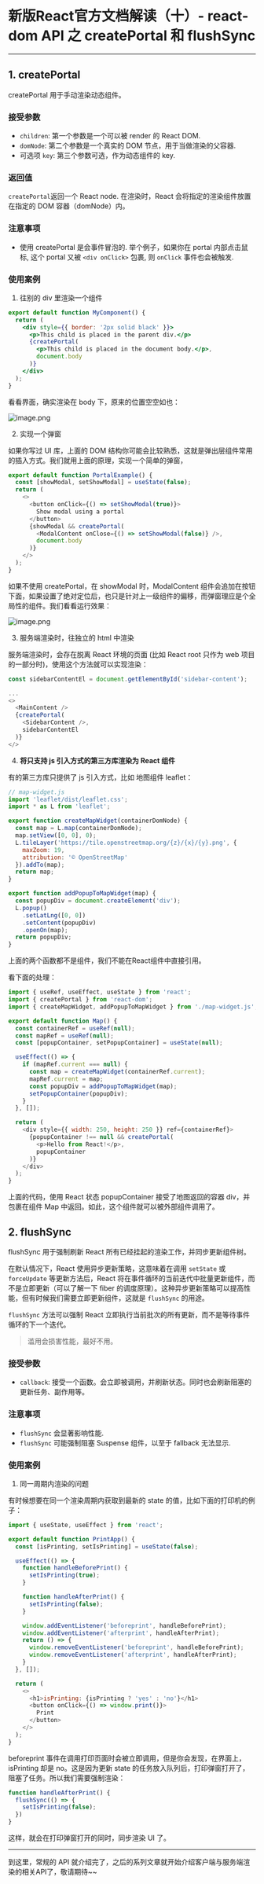 # 新版React官方文档解读（十）- react-dom API 之 createPortal 和 flushSync
---

## 1. createPortal

createPortal 用于手动渲染动态组件。

### 接受参数

-   `children`: 第一个参数是一个可以被 render 的 React DOM.
-   `domNode`: 第二个参数是一个真实的 DOM 节点，用于当做渲染的父容器.
-   可选项 `key`: 第三个参数可选，作为动态组件的 key.

### 返回值

`createPortal`返回一个 React node. 在渲染时，React 会将指定的渲染组件放置在指定的 DOM 容器（domNode）内。

### 注意事项

-   使用 createPortal 是会事件冒泡的. 举个例子，如果你在 portal 内部点击鼠标, 这个 portal 又被 `<div onClick>` 包裹, 则 `onClick` 事件也会被触发. 

### 使用案例

1. 往别的 div 里渲染一个组件

```jsx
export default function MyComponent() {
  return (
    <div style={{ border: '2px solid black' }}>
      <p>This child is placed in the parent div.</p>
      {createPortal(
        <p>This child is placed in the document body.</p>,
        document.body
      )}
    </div>
  );
}
```
看看界面，确实渲染在 body 下，原来的位置空空如也：


![image.png](/images/2023-9-15/2023-9-15-1.png)

2. 实现一个弹窗

如果你写过 UI 库，上面的 DOM 结构你可能会比较熟悉，这就是弹出层组件常用的插入方式。我们就用上面的原理，实现一个简单的弹窗，

```js
export default function PortalExample() {
  const [showModal, setShowModal] = useState(false);
  return (
    <>
      <button onClick={() => setShowModal(true)}>
        Show modal using a portal
      </button>
      {showModal && createPortal(
        <ModalContent onClose={() => setShowModal(false)} />,
        document.body
      )}
    </>
  );
}
```
如果不使用 createPortal，在 showModal 时，ModalContent 组件会追加在按钮下面，如果设置了绝对定位后，也只是针对上一级组件的偏移，而弹窗理应是个全局性的组件。我们看看运行效果：


![image.png](/images/2023-9-15/2023-9-15-2.png)


3. 服务端渲染时，往独立的 html 中渲染

服务端渲染时，会存在脱离 React 环境的页面 (比如 React root 只作为 web 项目的一部分时)，使用这个方法就可以实现渲染：

```js
const sidebarContentEl = document.getElementById('sidebar-content');

...
<>
  <MainContent />
  {createPortal(
    <SidebarContent />,
    sidebarContentEl
  )}
</>
```

4. **将只支持 js 引入方式的第三方库渲染为 React 组件**

有的第三方库只提供了 js 引入方式，比如 地图组件 leaflet：

```js
// map-widget.js
import 'leaflet/dist/leaflet.css';
import * as L from 'leaflet';

export function createMapWidget(containerDomNode) {
  const map = L.map(containerDomNode);
  map.setView([0, 0], 0);
  L.tileLayer('https://tile.openstreetmap.org/{z}/{x}/{y}.png', {
    maxZoom: 19,
    attribution: '© OpenStreetMap'
  }).addTo(map);
  return map;
}

export function addPopupToMapWidget(map) {
  const popupDiv = document.createElement('div');
  L.popup()
    .setLatLng([0, 0])
    .setContent(popupDiv)
    .openOn(map);
  return popupDiv;
}
```

上面的两个函数都不是组件，我们不能在React组件中直接引用。

看下面的处理：

```js
import { useRef, useEffect, useState } from 'react';
import { createPortal } from 'react-dom';
import { createMapWidget, addPopupToMapWidget } from './map-widget.js';

export default function Map() {
  const containerRef = useRef(null);
  const mapRef = useRef(null);
  const [popupContainer, setPopupContainer] = useState(null);

  useEffect(() => {
    if (mapRef.current === null) {
      const map = createMapWidget(containerRef.current);
      mapRef.current = map;
      const popupDiv = addPopupToMapWidget(map);
      setPopupContainer(popupDiv);
    }
  }, []);

  return (
    <div style={{ width: 250, height: 250 }} ref={containerRef}>
      {popupContainer !== null && createPortal(
        <p>Hello from React!</p>,
        popupContainer
      )}
    </div>
  );
}
```

上面的代码，使用 React 状态 popupContainer 接受了地图返回的容器 div，并包裹在组件 Map 中返回。如此，这个组件就可以被外部组件调用了。

## 2. flushSync

flushSync 用于强制刷新 React 所有已经挂起的渲染工作，并同步更新组件树。

在默认情况下，React 使用异步更新策略，这意味着在调用 `setState` 或 `forceUpdate` 等更新方法后，React 将在事件循环的当前迭代中批量更新组件，而不是立即更新（可以了解一下 fiber 的调度原理）。这种异步更新策略可以提高性能，但有时候我们需要立即更新组件，这就是 `flushSync` 的用途。

`flushSync` 方法可以强制 React 立即执行当前批次的所有更新，而不是等待事件循环的下一个迭代。

> 滥用会损害性能，最好不用。

### 接受参数

-   `callback`: 接受一个函数。会立即被调用，并刷新状态。同时也会刷新阻塞的更新任务、副作用等。

### 注意事项

-   `flushSync` 会显著影响性能.
-   `flushSync` 可能强制阻塞 Suspense 组件，以至于 fallback 无法显示.

### 使用案例

1. 同一周期内渲染的问题

有时候想要在同一个渲染周期内获取到最新的 state 的值，比如下面的打印机的例子：

```js
import { useState, useEffect } from 'react';

export default function PrintApp() {
  const [isPrinting, setIsPrinting] = useState(false);

  useEffect(() => {
    function handleBeforePrint() {
      setIsPrinting(true);
    }

    function handleAfterPrint() {
      setIsPrinting(false);
    }

    window.addEventListener('beforeprint', handleBeforePrint);
    window.addEventListener('afterprint', handleAfterPrint);
    return () => {
      window.removeEventListener('beforeprint', handleBeforePrint);
      window.removeEventListener('afterprint', handleAfterPrint);
    }
  }, []);

  return (
    <>
      <h1>isPrinting: {isPrinting ? 'yes' : 'no'}</h1>
      <button onClick={() => window.print()}>
        Print
      </button>
    </>
  );
}
```
beforeprint 事件在调用打印页面时会被立即调用，但是你会发现，在界面上，isPrinting 却是 no。这是因为更新 state 的任务放入队列后，打印弹窗打开了，阻塞了任务。所以我们需要强制渲染：

```js
function handleAfterPrint() {
  flushSync(() => {
    setIsPrinting(false);
  })
}
```

这样，就会在打印弹窗打开的同时，同步渲染 UI 了。

----

到这里，常规的 API 就介绍完了，之后的系列文章就开始介绍客户端与服务端渲染的相关API了，敬请期待~~


